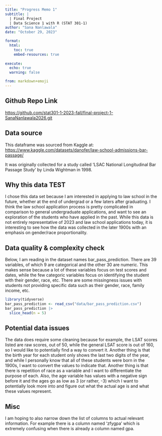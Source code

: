 ```yaml
---
title: "Progress Memo 1"
subtitle: |
  | Final Project 
  | Data Science 1 with R (STAT 301-1)
author: "Sana Nanlawala"
date: "October 29, 2023"

format:
  html:
    toc: true
    embed-resources: true
    
execute:
  echo: true
  warning: false

from: markdown+emoji 
---
```


::: {.callout-tip icon=false}

## Github Repo Link

[https://github.com/stat301-1-2023-fall/final-project-1-SanaNanlawala2026.git](https://github.com/stat301-1-2023-fall/final-project-1-SanaNanlawala2026.git)

:::


## Data source

This dataframe was sourced from Kaggle at: 
[https://www.kaggle.com/datasets/danofer/law-school-admissions-bar-passage/](https://www.kaggle.com/datasets/danofer/law-school-admissions-bar-passage/)

It was originally collected for a study called 'LSAC National Longitudinal Bar Passage Study' by Linda Wightman in 1998.

## Why this data TEST
I chose this data set because I am interested in applying to law school in the future, whether at the end of undergrad or a few laters after graduating. I think the law school application process is pretty complicated in comparison to general undergraduate applications, and want to see an exploration of the students who have applied in the past. While this data is not entirely representative of 2023 and law school applications today, it is interesting to see how the data was collected in the later 1900s with an emphasis on gender/race proportionality. 


## Data quality & complexity check
Below, I am reading in the dataset names bar_pass_prediction. There are 39 variables, of which 9 are categorical and the other 30 are numeric. This makes sense because a lot of these variables focus on test scores and dates, while the few categoric variables focus on identifying the student with their gender, race, etc. There are some missingness issues with students not providing specific data such as their gender, race, family income, etc.
```r
library(tidyverse)
bar_pass_prediction <- read_csv("data/bar_pass_prediction.csv")
bar_pass_prediction |> 
  slice_head(n = 5)
```

## Potential data issues

The data does require some cleaning because for example, the LSAT scores listed are raw scores, out of 50, while the general LSAT score is out of 160, so I would like to potentially find a way to convert it. Another thing is that the birth year for each student only shows the last two digits of the year, and while I personally know that all of these students were born in the 1900s, I want to convert the values to indicate that. Another thing is that there is repetition of race as a variable and I want to differentiate the purpose of each. Also, the age variable has values with a negative sign before it and the ages go as low as 3 (or rather, -3) which I want to potentially look more into and figure out what the actual age is and what these values represent. 

## Misc

I am hoping to also narrow down the list of columns to actual relevant information. For example there is a column named 'zfygpa' which is extremely confusing when there is already a column named gpa. 
